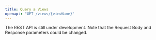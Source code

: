 ```yaml
---
title: Query a Views
openapi: "GET /views/{viewName}"
---
```


<Warning>

The REST API is still under development. Note that the Request Body and Response parameters could be changed.

</Warning>